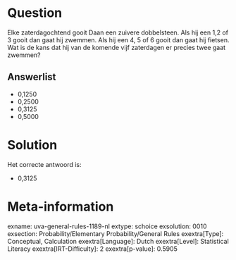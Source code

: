 Question
========

Elke zaterdagochtend gooit Daan een zuivere dobbelsteen. Als hij een 1,2
of 3 gooit dan gaat hij zwemmen. Als hij een 4, 5 of 6 gooit dan gaat
hij fietsen. Wat is de kans dat hij van de komende vijf zaterdagen er
precies twee gaat zwemmen?

Answerlist
----------

* 0,1250
* 0,2500
* 0,3125
* 0,5000

Solution
========

Het correcte antwoord is: 

* 0,3125

Meta-information
================
exname: uva-general-rules-1189-nl
extype: schoice
exsolution: 0010
exsection: Probability/Elementary Probability/General Rules 
exextra[Type]: Conceptual, Calculation
exextra[Language]: Dutch
exextra[Level]: Statistical Literacy
exextra[IRT-Difficulty]: 2
exextra[p-value]: 0.5905
